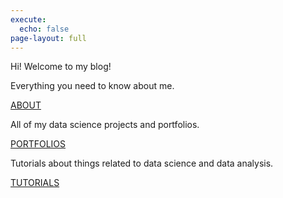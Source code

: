 ```yaml
---
execute: 
  echo: false
page-layout: full
---
```

::: {.grid}

::: {.g-col-12}
[Hi! Welcome to my blog!]{.home-header}
:::

::: {.g-col-12 .g-col-md-4}
<div class="card h-100" id="card-first-color">
<div class="card-body d-flex flex-column">
<p class="card-text">Everything you need to know about me.</p>
<div style="margin-top: auto;"><a href="about.qmd" class="card-link heading-font">ABOUT</a></div>
</div>
</div>
:::

::: {.g-col-12 .g-col-md-4}
<div class="card h-100" id="card-second-color">
<div class="card-body d-flex flex-column">
<p class="card-text">All of my data science projects and portfolios.</p>
<div style="margin-top: auto;"><a href="posts.qmd" class="card-link second-color-link heading-font">PORTFOLIOS</a></div>
</div>
</div>
:::

::: {.g-col-12 .g-col-md-4}
<div class="card h-100" id="card-third-color">
<div class="card-body d-flex flex-column">
<p class="card-text">Tutorials about things related to data science and data analysis.</p>
<div style="margin-top: auto;"><a href="talks.qmd" class="card-link third-color-link heading-font">TUTORIALS</a></div>
</div>
</div>
:::


:::

